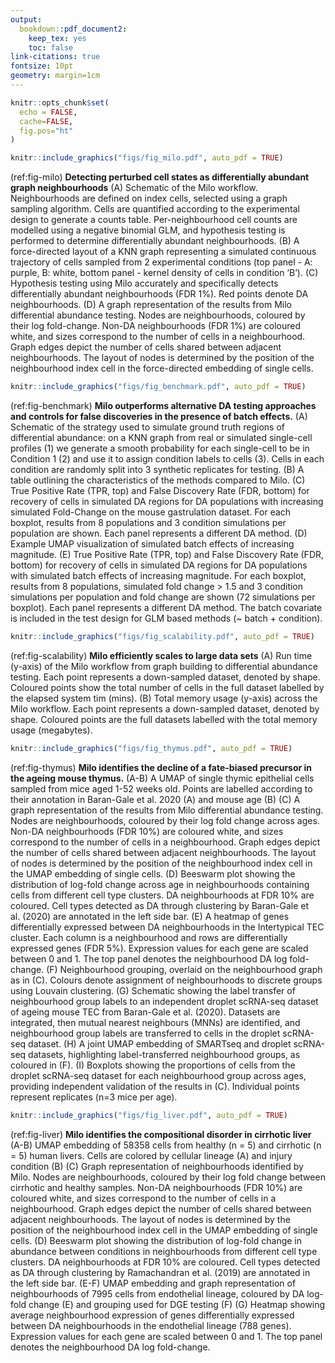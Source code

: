 ```yaml
---
output:
  bookdown::pdf_document2:
    keep_tex: yes
    toc: false
link-citations: true
fontsize: 10pt
geometry: margin=1cm
---
```


```r
knitr::opts_chunk$set(
  echo = FALSE,
  cache=FALSE,
  fig.pos="ht"
)
```

\pagenumbering{gobble}

\newpage 


```r
knitr::include_graphics("figs/fig_milo.pdf", auto_pdf = TRUE)
```

(ref:fig-milo) **Detecting perturbed cell states as differentially abundant graph neighbourhoods**
(A) Schematic of the Milo workflow. 
Neighbourhoods are defined on index cells, selected using a graph sampling algorithm.
<!-- Randomly sampled KNN graph vertices (single-cells) are refined using a nearest-to median-position approach [REF]. Neighbourhoods are defined on each index vertex (cell), and  -->
Cells are quantified according to the experimental design to generate a counts table. Per-neighbourhood cell counts are modelled using a negative binomial GLM, and hypothesis testing is performed to determine differentially abundant neighbourhoods.
(B) A force-directed layout of a KNN graph representing a simulated continuous trajectory of cells sampled from 2 experimental conditions (top panel - A: purple, B: white, bottom panel - kernel density of cells in condition ‘B’).
(C) Hypothesis testing using Milo accurately and specifically detects differentially abundant neighbourhoods (FDR 1%). Red points denote DA neighbourhoods.
(D) 
A graph representation of the results from Milo differential abundance testing. Nodes are neighbourhoods, coloured by their log fold-change. Non-DA neighbourhoods (FDR 1%) are coloured white, and sizes correspond to the number of cells in a neighbourhood. Graph edges depict the number of cells shared between adjacent neighbourhoods. The layout of nodes is determined by the position of the neighbourhood index cell in the force-directed embedding of single cells. 


```r
knitr::include_graphics("figs/fig_benchmark.pdf", auto_pdf = TRUE)
```

(ref:fig-benchmark) **Milo outperforms alternative DA testing approaches and controls for false discoveries in the presence of batch effects.** (A) Schematic of the strategy used to simulate ground truth regions of differential abundance: on a KNN graph from real or simulated single-cell profiles (1) we generate a smooth probability for each single-cell to be in Condition 1 (2) and use it to assign condition labels to cells (3). Cells in each condition are randomly split into 3 synthetic replicates for testing. 
(B) A table outlining the characteristics of the methods compared to Milo. 
(C) True Positive Rate (TPR, top) and False Discovery Rate (FDR, bottom) for recovery of cells in simulated DA regions for DA populations with increasing simulated Fold-Change on the mouse gastrulation dataset. For each boxplot, results from 8 populations and 3 condition simulations per population are shown. Each panel represents a different DA method. (D) Example UMAP visualization of simulated batch effects of increasing magnitude.
(E) True Positive Rate (TPR, top) and False Discovery Rate (FDR, bottom) for recovery of cells in simulated DA regions for DA populations with simulated batch effects of increasing magnitude. For each boxplot, results from 8 populations, simulated fold change > 1.5 and 3 condition simulations per population and fold change are shown (72 simulations per boxplot). Each panel represents a different DA method. The batch covariate is included in the test design for GLM based methods (~ batch + condition). 

```r
knitr::include_graphics("figs/fig_scalability.pdf", auto_pdf = TRUE)
```

(ref:fig-scalability) **Milo efficiently scales to large data sets**
(A) Run time (y-axis) of the Milo workflow from graph building to differential abundance testing. Each point represents a down-sampled dataset, denoted by shape. Coloured points show the total number of cells in the full dataset labelled by the elapsed system tim (mins). 
(B) Total memory usage (y-axis) across the Milo workflow. Each point represents a down-sampled dataset, denoted by shape. Coloured points are the full datasets labelled with the total memory usage (megabytes).


```r
knitr::include_graphics("figs/fig_thymus.pdf", auto_pdf = TRUE)
```

(ref:fig-thymus) **Milo identifies the decline of a fate-biased precursor in the ageing mouse thymus.**
(A-B) A UMAP of single thymic epithelial cells sampled from mice aged 1-52 weeks old. Points are labelled according to their annotation in Baran-Gale et al. 2020 (A) and mouse age (B)
(C) A graph representation of the results from Milo differential abundance testing. Nodes are neighbourhoods, coloured by their log fold change across ages. Non-DA neighbourhoods (FDR 10%) are coloured white, and sizes correspond to the number of cells in a neighbourhood. Graph edges depict the number of cells shared between adjacent neighbourhoods. The layout of nodes is determined by the position of the neighbourhood index cell in the UMAP embedding of single cells.
(D) Beeswarm plot showing the distribution of log-fold change across age in neighbourhoods containing cells from different cell type clusters. DA neighbourhoods at FDR 10% are coloured. Cell types detected as DA through clustering by Baran-Gale et al. (2020) are annotated in the left side bar.
(E) A heatmap of genes differentially expressed between DA neighbourhoods in the Intertypical TEC cluster. Each column is a neighbourhood and rows are differentially expressed genes (FDR 5%). Expression values for each gene are scaled between 0 and 1. The top panel denotes the neighbourhood DA log fold-change.
(F) Neighbourhood grouping, overlaid on the neighbourhood graph as in (C). Colours denote assignment of neighbourhoods to discrete groups using Louvain clustering.
(G) Schematic showing the label transfer of neighbourhood group labels to an independent droplet scRNA-seq dataset of ageing mouse TEC from Baran-Gale et al. (2020). Datasets are integrated, then mutual nearest neighbours (MNNs) are identified, and neighbourhood group labels are transferred to cells in the droplet scRNA-seq dataset.
(H) A joint UMAP embedding of SMARTseq and droplet scRNA-seq datasets, highlighting label-transferred neighbourhood groups, as coloured in (F).
(I) Boxplots showing the proportions of cells from the droplet scRNA-seq dataset for each neighbourhood group across ages, providing independent validation of the results in (C). Individual points represent replicates (n=3 mice per age).

```r
knitr::include_graphics("figs/fig_liver.pdf", auto_pdf = TRUE)
```

(ref:fig-liver) **Milo identifies the compositional disorder in cirrhotic liver**
(A-B) UMAP embedding of 58358 cells from healthy (n = 5) and cirrhotic (n = 5) human livers. Cells are colored by cellular lineage (A) and injury condition (B)
(C) Graph representation of neighbourhoods identified by Milo. Nodes are neighbourhoods, coloured by their log fold change between cirrhotic and healthy samples. Non-DA neighbourhoods (FDR 10%) are coloured white, and sizes correspond to the number of cells in a neighbourhood. Graph edges depict the number of cells shared between adjacent neighbourhoods. The layout of nodes is determined by the position of the neighbourhood index cell in the UMAP embedding of single cells. (D) Beeswarm plot showing the distribution of log-fold change in abundance between conditions in neighbourhoods from different cell type clusters. DA neighbourhoods at FDR 10% are coloured. Cell types detected as DA through clustering by Ramachandran et al. (2019) are annotated in the left side bar. (E-F) UMAP embedding and graph representation of neighbourhoods of 7995 cells from endothelial lineage, coloured by DA log-fold change (E) and grouping used for DGE testing (F) (G) Heatmap showing average neighbourhood expression of genes differentially expressed between DA neighbourhoods in the endothelial lineage (788 genes). Expression values for each gene are scaled between 0 and 1. The top panel denotes the neighbourhood DA log fold-change.




